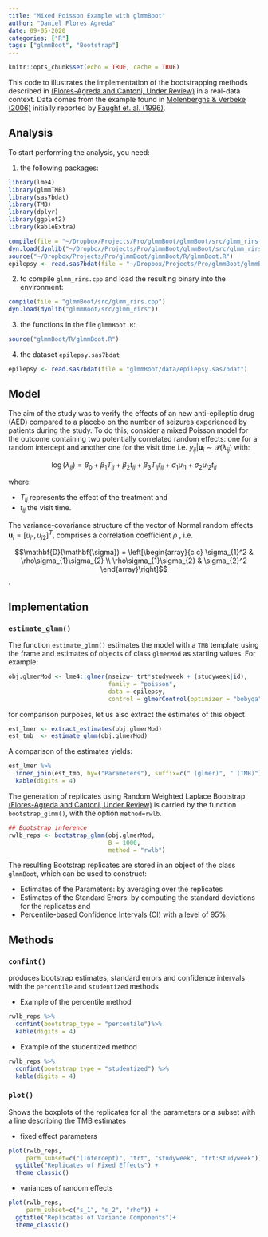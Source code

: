 ```yaml
---
title: "Mixed Poisson Example with glmmBoot"
author: "Daniel Flores Agreda"
date: 09-05-2020
categories: ["R"]
tags: ["glmmBoot", "Bootstrap"]
---
```


```r
knitr::opts_chunk$set(echo = TRUE, cache = TRUE)
```

This code to illustrates the implementation of the bootstrapping methods described in [(Flores-Agreda and Cantoni, Under Review)](https://www.researchgate.net/publication/315768128_Bootstrapping_Generalized_Linear_Mixed_Models_via_a_Weighted_Laplace_Approximation) in a real-data context. Data comes from the \emph{Epilepsy} example found in [Molenberghs & Verbeke (2006)](https://www.springer.com/gp/book/9780387251448) initially reported by [Faught et. al. (1996)](https://www.ncbi.nlm.nih.gov/pubmed/8649570). 

## Analysis

To start performing the analysis, you need:

1. the following packages:
```r
library(lme4)
library(glmmTMB)
library(sas7bdat)
library(TMB)
library(dplyr)
library(ggplot2)
library(kableExtra)
```

```r
compile(file = "~/Dropbox/Projects/Pro/glmmBoot/glmmBoot/src/glmm_rirs.cpp")
dyn.load(dynlib("~/Dropbox/Projects/Pro/glmmBoot/glmmBoot/src/glmm_rirs"))
source("~/Dropbox/Projects/Pro/glmmBoot/glmmBoot/R/glmmBoot.R")
epilepsy <- read.sas7bdat(file = "~/Dropbox/Projects/Pro/glmmBoot/glmmBoot/data/epilepsy.sas7bdat")
```

2. to compile `glmm_rirs.cpp` and load the resulting binary into the environment:
```r
compile(file = "glmmBoot/src/glmm_rirs.cpp")
dyn.load(dynlib("glmmBoot/src/glmm_rirs"))
```

3. the functions in the file `glmmBoot.R`:

```r
source("glmmBoot/R/glmmBoot.R")
```

4. the dataset `epilepsy.sas7bdat`
```r
epilepsy <- read.sas7bdat(file = "glmmBoot/data/epilepsy.sas7bdat")
```

## Model

The aim of the study was to verify the effects of an new anti-epileptic drug (AED) compared to a placebo on the number of seizures experienced by patients during the study. To do this, consider a mixed Poisson model for the outcome containing two potentially correlated random effects: one for a random intercept and another one for the visit time i.e. $y_{ij}|\mathbf{u}_i\sim \mathcal{P}(\lambda_{ij})$ with: 

$$\log(\lambda_{ij}) = \beta_0  + \beta_{1} T_{ij} + \beta_{2}t_{ij} + \beta_{3} T_{ij}t_{ij} +  \sigma_{1} u_{i1}  + \sigma_{2} u_{i2} t_{ij}$$

where:

- $T_{ij}$ represents the effect of the treatment and 
- $t_{ij}$ the visit time. 

The variance-covariance structure of the vector of Normal random effects $\mathbf{u}_i = [u_{i1}, u_{i2}]^T$, comprises a  correlation coefficient $\rho$ , i.e. 

$$\mathbf{D}(\mathbf{\sigma}) = \left[\begin{array}{c c} \sigma_{1}^2 & \rho\sigma_{1}\sigma_{2} \\  \rho\sigma_{1}\sigma_{2} & \sigma_{2}^2 \end{array}\right]$$.

## Implementation

### `estimate_glmm()`

The function `estimate_glmm()` estimates the model with a `TMB` template using the frame and estimates of objects of class `glmerMod` as starting values. For example: 
```r
obj.glmerMod <- lme4::glmer(nseizw~ trt*studyweek + (studyweek|id), 
                            family = "poisson",
                            data = epilepsy, 
                            control = glmerControl(optimizer = "bobyqa"))
```
for comparison purposes, let us also extract the estimates of this object
```r
est_lmer <- extract_estimates(obj.glmerMod)
est_tmb  <- estimate_glmm(obj.glmerMod)
```
A comparison of the estimates yields:
```r
est_lmer %>% 
  inner_join(est_tmb, by=("Parameters"), suffix=c(" (glmer)", " (TMB)")) %>% 
  kable(digits = 4)
```

The generation of replicates using Random Weighted Laplace Bootstrap [(Flores-Agreda and Cantoni, Under Review)](https://www.researchgate.net/publication/315768128_Bootstrapping_Generalized_Linear_Mixed_Models_via_a_Weighted_Laplace_Approximation) is carried by the function `bootstrap_glmm()`, with the option `method=rwlb`. 
```r
## Bootstrap inference 
rwlb_reps <- bootstrap_glmm(obj.glmerMod,
                            B = 1000,
                            method = "rwlb")
```

The resulting Bootstrap replicates are stored in an object of the class `glmmBoot`, which can be used to construct:

- Estimates of the Parameters: by averaging over the replicates
- Estimates of the Standard Errors: by computing the standard deviations for the replicates and 
- Percentile-based Confidence Intervals (CI) with a level of 95%.

## Methods

### `confint()` 

produces bootstrap estimates, standard errors and confidence intervals with the `percentile` and `studentized` methods

- Example of the percentile method

```r
rwlb_reps %>% 
  confint(bootstrap_type = "percentile")%>% 
  kable(digits = 4)
```

- Example of the studentized method
```r
rwlb_reps %>% 
  confint(bootstrap_type = "studentized") %>%
  kable(digits = 4)
```

### `plot()` 

Shows the boxplots of the replicates for all the parameters or a subset with a line describing the TMB estimates
    
- fixed effect parameters
```r
plot(rwlb_reps, 
     parm_subset=c("(Intercept)", "trt", "studyweek", "trt:studyweek")) + 
  ggtitle("Replicates of Fixed Effects") +
  theme_classic()
```

- variances of random effects 
```r
plot(rwlb_reps, 
     parm_subset=c("s_1", "s_2", "rho")) + 
  ggtitle("Replicates of Variance Components")+
  theme_classic()
```


